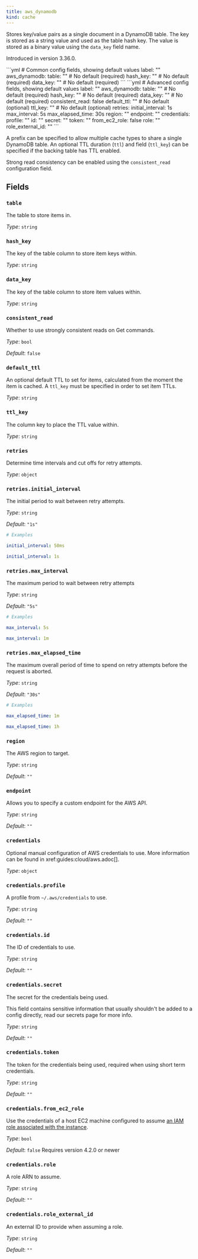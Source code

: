```yaml
---
title: aws_dynamodb
kind: cache
---
```


Stores key/value pairs as a single document in a DynamoDB table. The key is stored as a string value and used as the table hash key. The value is stored as
a binary value using the `data_key` field name.

Introduced in version 3.36.0.


<Tabs>
<TabItem label="Common">
```yml
# Common config fields, showing default values
label: ""
aws_dynamodb:
  table: "" # No default (required)
  hash_key: "" # No default (required)
  data_key: "" # No default (required)
```
</TabItem>
<TabItem label="Advanced">
```yml
# Advanced config fields, showing default values
label: ""
aws_dynamodb:
  table: "" # No default (required)
  hash_key: "" # No default (required)
  data_key: "" # No default (required)
  consistent_read: false
  default_ttl: "" # No default (optional)
  ttl_key: "" # No default (optional)
  retries:
    initial_interval: 1s
    max_interval: 5s
    max_elapsed_time: 30s
  region: ""
  endpoint: ""
  credentials:
    profile: ""
    id: ""
    secret: ""
    token: ""
    from_ec2_role: false
    role: ""
    role_external_id: ""
```
</TabItem>
</Tabs>

A prefix can be specified to allow multiple cache types to share a single DynamoDB table. An optional TTL duration (`ttl`) and field
(`ttl_key`) can be specified if the backing table has TTL enabled.

Strong read consistency can be enabled using the `consistent_read` configuration field.

## Fields

### `table`

The table to store items in.


*Type*: `string`


### `hash_key`

The key of the table column to store item keys within.


*Type*: `string`


### `data_key`

The key of the table column to store item values within.


*Type*: `string`


### `consistent_read`

Whether to use strongly consistent reads on Get commands.


*Type*: `bool`

*Default*: `false`

### `default_ttl`

An optional default TTL to set for items, calculated from the moment the item is cached. A `ttl_key` must be specified in order to set item TTLs.


*Type*: `string`


### `ttl_key`

The column key to place the TTL value within.


*Type*: `string`


### `retries`

Determine time intervals and cut offs for retry attempts.


*Type*: `object`


### `retries.initial_interval`

The initial period to wait between retry attempts.


*Type*: `string`

*Default*: `"1s"`

```yml
# Examples

initial_interval: 50ms

initial_interval: 1s
```

### `retries.max_interval`

The maximum period to wait between retry attempts


*Type*: `string`

*Default*: `"5s"`

```yml
# Examples

max_interval: 5s

max_interval: 1m
```

### `retries.max_elapsed_time`

The maximum overall period of time to spend on retry attempts before the request is aborted.


*Type*: `string`

*Default*: `"30s"`

```yml
# Examples

max_elapsed_time: 1m

max_elapsed_time: 1h
```

### `region`

The AWS region to target.


*Type*: `string`

*Default*: `""`

### `endpoint`

Allows you to specify a custom endpoint for the AWS API.


*Type*: `string`

*Default*: `""`

### `credentials`

Optional manual configuration of AWS credentials to use. More information can be found in xref:guides:cloud/aws.adoc[].


*Type*: `object`


### `credentials.profile`

A profile from `~/.aws/credentials` to use.


*Type*: `string`

*Default*: `""`

### `credentials.id`

The ID of credentials to use.


*Type*: `string`

*Default*: `""`

### `credentials.secret`

The secret for the credentials being used.
<Aside type="caution" title="Sensitive Information">
	This field contains sensitive information that usually shouldn't be added to a config directly, read our secrets page for more info.
</Aside>



*Type*: `string`

*Default*: `""`

### `credentials.token`

The token for the credentials being used, required when using short term credentials.


*Type*: `string`

*Default*: `""`

### `credentials.from_ec2_role`

Use the credentials of a host EC2 machine configured to assume [an IAM role associated with the instance](https://docs.aws.amazon.com/IAM/latest/UserGuide/id_roles_use_switch-role-ec2.html).


*Type*: `bool`

*Default*: `false`
Requires version 4.2.0 or newer

### `credentials.role`

A role ARN to assume.


*Type*: `string`

*Default*: `""`

### `credentials.role_external_id`

An external ID to provide when assuming a role.


*Type*: `string`

*Default*: `""`


